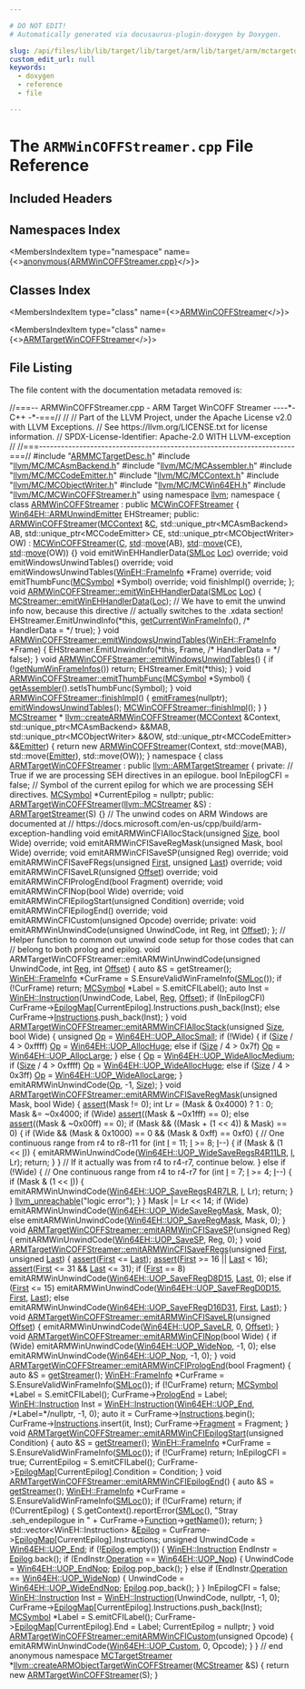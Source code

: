 ```yaml
---

# DO NOT EDIT!
# Automatically generated via docusaurus-plugin-doxygen by Doxygen.

slug: /api/files/lib/lib/target/lib/target/arm/lib/target/arm/mctargetdesc/armwincoffstreamer-cpp
custom_edit_url: null
keywords:
  - doxygen
  - reference
  - file

---
```





# The `ARMWinCOFFStreamer.cpp` File Reference

<DoxygenPage pluginConfig={pluginConfig}>



## Included Headers

<IncludesList>
<IncludesListItem
  filePath="ARMMCTargetDesc.h"
  permalink="/docs/api/files/lib/lib/target/lib/target/arm/lib/target/arm/mctargetdesc/armmctargetdesc-h"
  isLocal="true" />
<IncludesListItem
  filePath="llvm/MC/MCAsmBackend.h"
  permalink="/docs/api/files/include/include/llvm/include/llvm/mc/mcasmbackend-h"
  isLocal="true" />
<IncludesListItem
  filePath="llvm/MC/MCAssembler.h"
  permalink="/docs/api/files/include/include/llvm/include/llvm/mc/mcassembler-h"
  isLocal="true" />
<IncludesListItem
  filePath="llvm/MC/MCCodeEmitter.h"
  permalink="/docs/api/files/include/include/llvm/include/llvm/mc/mccodeemitter-h"
  isLocal="true" />
<IncludesListItem
  filePath="llvm/MC/MCContext.h"
  permalink="/docs/api/files/include/include/llvm/include/llvm/mc/mccontext-h"
  isLocal="true" />
<IncludesListItem
  filePath="llvm/MC/MCObjectWriter.h"
  permalink="/docs/api/files/include/include/llvm/include/llvm/mc/mcobjectwriter-h"
  isLocal="true" />
<IncludesListItem
  filePath="llvm/MC/MCWin64EH.h"
  permalink="/docs/api/files/include/include/llvm/include/llvm/mc/mcwin64eh-h"
  isLocal="true" />
<IncludesListItem
  filePath="llvm/MC/MCWinCOFFStreamer.h"
  permalink="/docs/api/files/include/include/llvm/include/llvm/mc/mcwincoffstreamer-h"
  isLocal="true" />
</IncludesList>

## Namespaces Index

<MembersIndex>

<MembersIndexItem
  type="namespace"
  name={<><a href="/docs/api/namespaces/anonymous-armwincoffstreamer-cpp-">anonymous&#123;ARMWinCOFFStreamer.cpp&#125;</a></>}>
</MembersIndexItem>

</MembersIndex>

## Classes Index

<MembersIndex>

<MembersIndexItem
  type="class"
  name={<><a href="/docs/api/classes/anonymous-namespace-armwincoffstreamer-cpp-/armwincoffstreamer">ARMWinCOFFStreamer</a></>}>
</MembersIndexItem>

<MembersIndexItem
  type="class"
  name={<><a href="/docs/api/classes/anonymous-namespace-armwincoffstreamer-cpp-/armtargetwincoffstreamer">ARMTargetWinCOFFStreamer</a></>}>
</MembersIndexItem>

</MembersIndex>


## File Listing

The file content with the documentation metadata removed is:

<ProgramListing>

<Link id="l00001" /><CodeLine lineNumber="1"><Highlight kind="comment">//===-- ARMWinCOFFStreamer.cpp - ARM Target WinCOFF Streamer ----&#42;- C++ -&#42;-===//</Highlight><Highlight kind="normal"></Highlight></CodeLine>
<Link id="l00002" /><CodeLine lineNumber="2"><Highlight kind="normal"></Highlight><Highlight kind="comment">//</Highlight><Highlight kind="normal"></Highlight></CodeLine>
<Link id="l00003" /><CodeLine lineNumber="3"><Highlight kind="normal"></Highlight><Highlight kind="comment">// Part of the LLVM Project, under the Apache License v2.0 with LLVM Exceptions.</Highlight><Highlight kind="normal"></Highlight></CodeLine>
<Link id="l00004" /><CodeLine lineNumber="4"><Highlight kind="normal"></Highlight><Highlight kind="comment">// See https://llvm.org/LICENSE.txt for license information.</Highlight><Highlight kind="normal"></Highlight></CodeLine>
<Link id="l00005" /><CodeLine lineNumber="5"><Highlight kind="normal"></Highlight><Highlight kind="comment">// SPDX-License-Identifier: Apache-2.0 WITH LLVM-exception</Highlight><Highlight kind="normal"></Highlight></CodeLine>
<Link id="l00006" /><CodeLine lineNumber="6"><Highlight kind="normal"></Highlight><Highlight kind="comment">//</Highlight><Highlight kind="normal"></Highlight></CodeLine>
<Link id="l00007" /><CodeLine lineNumber="7"><Highlight kind="normal"></Highlight><Highlight kind="comment">//===----------------------------------------------------------------------===//</Highlight><Highlight kind="normal"></Highlight></CodeLine>
<Link id="l00008" /><CodeLine lineNumber="8"><Highlight kind="normal"></Highlight></CodeLine>
<Link id="l00009" /><CodeLine lineNumber="9"><Highlight kind="normal"></Highlight><Highlight kind="preprocessor">#include &quot;<a href="/docs/api/files/lib/lib/target/lib/target/arm/lib/target/arm/mctargetdesc/armmctargetdesc-h">ARMMCTargetDesc.h</a>&quot;</Highlight><Highlight kind="normal"></Highlight></CodeLine>
<Link id="l00010" /><CodeLine lineNumber="10"><Highlight kind="normal"></Highlight><Highlight kind="preprocessor">#include &quot;<a href="/docs/api/files/include/include/llvm/include/llvm/mc/mcasmbackend-h">llvm/MC/MCAsmBackend.h</a>&quot;</Highlight><Highlight kind="normal"></Highlight></CodeLine>
<Link id="l00011" /><CodeLine lineNumber="11"><Highlight kind="normal"></Highlight><Highlight kind="preprocessor">#include &quot;<a href="/docs/api/files/include/include/llvm/include/llvm/mc/mcassembler-h">llvm/MC/MCAssembler.h</a>&quot;</Highlight><Highlight kind="normal"></Highlight></CodeLine>
<Link id="l00012" /><CodeLine lineNumber="12"><Highlight kind="normal"></Highlight><Highlight kind="preprocessor">#include &quot;<a href="/docs/api/files/include/include/llvm/include/llvm/mc/mccodeemitter-h">llvm/MC/MCCodeEmitter.h</a>&quot;</Highlight><Highlight kind="normal"></Highlight></CodeLine>
<Link id="l00013" /><CodeLine lineNumber="13"><Highlight kind="normal"></Highlight><Highlight kind="preprocessor">#include &quot;<a href="/docs/api/files/include/include/llvm/include/llvm/mc/mccontext-h">llvm/MC/MCContext.h</a>&quot;</Highlight><Highlight kind="normal"></Highlight></CodeLine>
<Link id="l00014" /><CodeLine lineNumber="14"><Highlight kind="normal"></Highlight><Highlight kind="preprocessor">#include &quot;<a href="/docs/api/files/include/include/llvm/include/llvm/mc/mcobjectwriter-h">llvm/MC/MCObjectWriter.h</a>&quot;</Highlight><Highlight kind="normal"></Highlight></CodeLine>
<Link id="l00015" /><CodeLine lineNumber="15"><Highlight kind="normal"></Highlight><Highlight kind="preprocessor">#include &quot;<a href="/docs/api/files/include/include/llvm/include/llvm/mc/mcwin64eh-h">llvm/MC/MCWin64EH.h</a>&quot;</Highlight><Highlight kind="normal"></Highlight></CodeLine>
<Link id="l00016" /><CodeLine lineNumber="16"><Highlight kind="normal"></Highlight><Highlight kind="preprocessor">#include &quot;<a href="/docs/api/files/include/include/llvm/include/llvm/mc/mcwincoffstreamer-h">llvm/MC/MCWinCOFFStreamer.h</a>&quot;</Highlight><Highlight kind="normal"></Highlight></CodeLine>
<Link id="l00017" /><CodeLine lineNumber="17"><Highlight kind="normal"></Highlight></CodeLine>
<Link id="l00018" /><CodeLine lineNumber="18"><Highlight kind="normal"></Highlight><Highlight kind="keyword">using namespace </Highlight><Highlight kind="normal"><a href="/docs/api/namespaces/llvm">llvm</a>;</Highlight></CodeLine>
<Link id="l00019" /><CodeLine lineNumber="19"><Highlight kind="normal"></Highlight></CodeLine>
<Link id="l00020" /><CodeLine lineNumber="20" lineLink="/docs/api/namespaces/anonymous-armwincoffstreamer-cpp-"><Highlight kind="normal"></Highlight><Highlight kind="keyword">namespace </Highlight><Highlight kind="normal">&#123;</Highlight></CodeLine>
<Link id="l00021" /><CodeLine lineNumber="21" lineLink="/docs/api/classes/anonymous-namespace-armwincoffstreamer-cpp-/armwincoffstreamer"><Highlight kind="normal"></Highlight><Highlight kind="keyword">class </Highlight><Highlight kind="normal"><a href="/docs/api/classes/anonymous-namespace-armwincoffstreamer-cpp-/armwincoffstreamer/#a352791d2776deae8e56068dfc2f1d6cc">ARMWinCOFFStreamer</a> : </Highlight><Highlight kind="keyword">public</Highlight><Highlight kind="normal"> <a href="/docs/api/classes/llvm/mcwincoffstreamer/#a5c671ab9beefef98e0f4702b91cd96b5">MCWinCOFFStreamer</a> &#123;</Highlight></CodeLine>
<Link id="l00022" /><CodeLine lineNumber="22"><Highlight kind="normal">  <a href="/docs/api/classes/llvm/win64eh/armunwindemitter">Win64EH::ARMUnwindEmitter</a> EHStreamer;</Highlight></CodeLine>
<Link id="l00023" /><CodeLine lineNumber="23"><Highlight kind="normal"></Highlight></CodeLine>
<Link id="l00024" /><CodeLine lineNumber="24"><Highlight kind="normal"></Highlight><Highlight kind="keyword">public</Highlight><Highlight kind="normal">:</Highlight></CodeLine>
<Link id="l00025" /><CodeLine lineNumber="25" lineLink="/docs/api/classes/anonymous-namespace-armwincoffstreamer-cpp-/armwincoffstreamer/#a352791d2776deae8e56068dfc2f1d6cc"><Highlight kind="normal">  <a href="/docs/api/classes/anonymous-namespace-armwincoffstreamer-cpp-/armwincoffstreamer/#a352791d2776deae8e56068dfc2f1d6cc">ARMWinCOFFStreamer</a>(<a href="/docs/api/classes/llvm/mccontext">MCContext</a> &amp;<a href="/docs/api/namespaces/llvm/callingconv/#ac6aa1387c4375260e2468eb5a77fdb4cafd841a49aec1539bc88abc8ff9e170fb">C</a>, std::unique&#95;ptr&lt;MCAsmBackend&gt; AB,</Highlight></CodeLine>
<Link id="l00026" /><CodeLine lineNumber="26"><Highlight kind="normal">                     std::unique&#95;ptr&lt;MCCodeEmitter&gt; CE,</Highlight></CodeLine>
<Link id="l00027" /><CodeLine lineNumber="27"><Highlight kind="normal">                     std::unique&#95;ptr&lt;MCObjectWriter&gt; OW)</Highlight></CodeLine>
<Link id="l00028" /><CodeLine lineNumber="28"><Highlight kind="normal">      : <a href="/docs/api/classes/llvm/mcwincoffstreamer/#a5c671ab9beefef98e0f4702b91cd96b5">MCWinCOFFStreamer</a>(<a href="/docs/api/namespaces/llvm/callingconv/#ac6aa1387c4375260e2468eb5a77fdb4cafd841a49aec1539bc88abc8ff9e170fb">C</a>, <a href="/docs/api/namespaces/std">std</a>::<a href="/docs/api/namespaces/llvm/#abfc9c7ecf70f66901e439f7c04ef3dbb">move</a>(AB), <a href="/docs/api/namespaces/std">std</a>::<a href="/docs/api/namespaces/llvm/#abfc9c7ecf70f66901e439f7c04ef3dbb">move</a>(CE), <a href="/docs/api/namespaces/std">std</a>::<a href="/docs/api/namespaces/llvm/#abfc9c7ecf70f66901e439f7c04ef3dbb">move</a>(OW)) &#123;&#125;</Highlight></CodeLine>
<Link id="l00029" /><CodeLine lineNumber="29"><Highlight kind="normal"></Highlight></CodeLine>
<Link id="l00030" /><CodeLine lineNumber="30"><Highlight kind="normal">  </Highlight><Highlight kind="keywordtype">void</Highlight><Highlight kind="normal"> emitWinEHHandlerData(<a href="/docs/api/classes/llvm/smloc">SMLoc</a> <a href="/docs/api/namespaces/llvm/loc">Loc</a>) </Highlight><Highlight kind="keyword">override</Highlight><Highlight kind="normal">;</Highlight></CodeLine>
<Link id="l00031" /><CodeLine lineNumber="31"><Highlight kind="normal">  </Highlight><Highlight kind="keywordtype">void</Highlight><Highlight kind="normal"> emitWindowsUnwindTables() </Highlight><Highlight kind="keyword">override</Highlight><Highlight kind="normal">;</Highlight></CodeLine>
<Link id="l00032" /><CodeLine lineNumber="32"><Highlight kind="normal">  </Highlight><Highlight kind="keywordtype">void</Highlight><Highlight kind="normal"> emitWindowsUnwindTables(<a href="/docs/api/structs/llvm/wineh/frameinfo">WinEH::FrameInfo</a> &#42;Frame) </Highlight><Highlight kind="keyword">override</Highlight><Highlight kind="normal">;</Highlight></CodeLine>
<Link id="l00033" /><CodeLine lineNumber="33"><Highlight kind="normal"></Highlight></CodeLine>
<Link id="l00034" /><CodeLine lineNumber="34"><Highlight kind="normal">  </Highlight><Highlight kind="keywordtype">void</Highlight><Highlight kind="normal"> emitThumbFunc(<a href="/docs/api/classes/llvm/mcsymbol">MCSymbol</a> &#42;Symbol) </Highlight><Highlight kind="keyword">override</Highlight><Highlight kind="normal">;</Highlight></CodeLine>
<Link id="l00035" /><CodeLine lineNumber="35"><Highlight kind="normal">  </Highlight><Highlight kind="keywordtype">void</Highlight><Highlight kind="normal"> finishImpl() </Highlight><Highlight kind="keyword">override</Highlight><Highlight kind="normal">;</Highlight></CodeLine>
<Link id="l00036" /><CodeLine lineNumber="36"><Highlight kind="normal">&#125;;</Highlight></CodeLine>
<Link id="l00037" /><CodeLine lineNumber="37"><Highlight kind="normal"></Highlight></CodeLine>
<Link id="l00038" /><CodeLine lineNumber="38" lineLink="/docs/api/classes/anonymous-namespace-armwincoffstreamer-cpp-/armwincoffstreamer/#a7b5e7e0450cf8617925650846ac8bcba"><Highlight kind="normal"></Highlight><Highlight kind="keywordtype">void</Highlight><Highlight kind="normal"> <a href="/docs/api/classes/anonymous-namespace-armwincoffstreamer-cpp-/armwincoffstreamer/#a7b5e7e0450cf8617925650846ac8bcba">ARMWinCOFFStreamer::emitWinEHHandlerData</a>(<a href="/docs/api/classes/llvm/smloc">SMLoc</a> <a href="/docs/api/namespaces/llvm/loc">Loc</a>) &#123;</Highlight></CodeLine>
<Link id="l00039" /><CodeLine lineNumber="39"><Highlight kind="normal">  <a href="/docs/api/classes/llvm/mcstreamer/#a4e42517f705e57c03ce078fcac4e8f19">MCStreamer::emitWinEHHandlerData</a>(<a href="/docs/api/namespaces/llvm/loc">Loc</a>);</Highlight></CodeLine>
<Link id="l00040" /><CodeLine lineNumber="40"><Highlight kind="normal"></Highlight></CodeLine>
<Link id="l00041" /><CodeLine lineNumber="41"><Highlight kind="normal">  </Highlight><Highlight kind="comment">// We have to emit the unwind info now, because this directive</Highlight><Highlight kind="normal"></Highlight></CodeLine>
<Link id="l00042" /><CodeLine lineNumber="42"><Highlight kind="normal">  </Highlight><Highlight kind="comment">// actually switches to the .xdata section!</Highlight><Highlight kind="normal"></Highlight></CodeLine>
<Link id="l00043" /><CodeLine lineNumber="43"><Highlight kind="normal">  EHStreamer.EmitUnwindInfo(&#42;</Highlight><Highlight kind="keyword">this</Highlight><Highlight kind="normal">, <a href="/docs/api/classes/llvm/mcstreamer/#af2c1682a7f094bf9534d3461286aa62f">getCurrentWinFrameInfo</a>(),</Highlight></CodeLine>
<Link id="l00044" /><CodeLine lineNumber="44"><Highlight kind="normal">                            </Highlight><Highlight kind="comment">/&#42; HandlerData = &#42;/</Highlight><Highlight kind="normal"> </Highlight><Highlight kind="keyword">true</Highlight><Highlight kind="normal">);</Highlight></CodeLine>
<Link id="l00045" /><CodeLine lineNumber="45"><Highlight kind="normal">&#125;</Highlight></CodeLine>
<Link id="l00046" /><CodeLine lineNumber="46"><Highlight kind="normal"></Highlight></CodeLine>
<Link id="l00047" /><CodeLine lineNumber="47" lineLink="/docs/api/classes/anonymous-namespace-armwincoffstreamer-cpp-/armwincoffstreamer/#a983c831c2ea4a955e0d2121a713263cb"><Highlight kind="normal"></Highlight><Highlight kind="keywordtype">void</Highlight><Highlight kind="normal"> <a href="/docs/api/classes/anonymous-namespace-armwincoffstreamer-cpp-/armwincoffstreamer/#af854cb2ae3c7a1e12a8c1dc30192b3a9">ARMWinCOFFStreamer::emitWindowsUnwindTables</a>(<a href="/docs/api/structs/llvm/wineh/frameinfo">WinEH::FrameInfo</a> &#42;Frame) &#123;</Highlight></CodeLine>
<Link id="l00048" /><CodeLine lineNumber="48"><Highlight kind="normal">  EHStreamer.EmitUnwindInfo(&#42;</Highlight><Highlight kind="keyword">this</Highlight><Highlight kind="normal">, Frame, </Highlight><Highlight kind="comment">/&#42; HandlerData = &#42;/</Highlight><Highlight kind="normal"> </Highlight><Highlight kind="keyword">false</Highlight><Highlight kind="normal">);</Highlight></CodeLine>
<Link id="l00049" /><CodeLine lineNumber="49"><Highlight kind="normal">&#125;</Highlight></CodeLine>
<Link id="l00050" /><CodeLine lineNumber="50"><Highlight kind="normal"></Highlight></CodeLine>
<Link id="l00051" /><CodeLine lineNumber="51" lineLink="/docs/api/classes/anonymous-namespace-armwincoffstreamer-cpp-/armwincoffstreamer/#af854cb2ae3c7a1e12a8c1dc30192b3a9"><Highlight kind="normal"></Highlight><Highlight kind="keywordtype">void</Highlight><Highlight kind="normal"> <a href="/docs/api/classes/anonymous-namespace-armwincoffstreamer-cpp-/armwincoffstreamer/#af854cb2ae3c7a1e12a8c1dc30192b3a9">ARMWinCOFFStreamer::emitWindowsUnwindTables</a>() &#123;</Highlight></CodeLine>
<Link id="l00052" /><CodeLine lineNumber="52"><Highlight kind="normal">  </Highlight><Highlight kind="keywordflow">if</Highlight><Highlight kind="normal"> (!<a href="/docs/api/classes/llvm/mcstreamer/#a29cea003318c9d843e3dd2072ad87e80">getNumWinFrameInfos</a>())</Highlight></CodeLine>
<Link id="l00053" /><CodeLine lineNumber="53"><Highlight kind="normal">    </Highlight><Highlight kind="keywordflow">return</Highlight><Highlight kind="normal">;</Highlight></CodeLine>
<Link id="l00054" /><CodeLine lineNumber="54"><Highlight kind="normal">  EHStreamer.Emit(&#42;</Highlight><Highlight kind="keyword">this</Highlight><Highlight kind="normal">);</Highlight></CodeLine>
<Link id="l00055" /><CodeLine lineNumber="55"><Highlight kind="normal">&#125;</Highlight></CodeLine>
<Link id="l00056" /><CodeLine lineNumber="56"><Highlight kind="normal"></Highlight></CodeLine>
<Link id="l00057" /><CodeLine lineNumber="57" lineLink="/docs/api/classes/anonymous-namespace-armwincoffstreamer-cpp-/armwincoffstreamer/#a73a4c0ef7efb2c3068a768a57f5ed38e"><Highlight kind="normal"></Highlight><Highlight kind="keywordtype">void</Highlight><Highlight kind="normal"> <a href="/docs/api/classes/anonymous-namespace-armwincoffstreamer-cpp-/armwincoffstreamer/#a73a4c0ef7efb2c3068a768a57f5ed38e">ARMWinCOFFStreamer::emitThumbFunc</a>(<a href="/docs/api/classes/llvm/mcsymbol">MCSymbol</a> &#42;Symbol) &#123;</Highlight></CodeLine>
<Link id="l00058" /><CodeLine lineNumber="58"><Highlight kind="normal">  <a href="/docs/api/classes/llvm/mcobjectstreamer/#a3e9a3c0090b1184f7371fa5ad4ce57c9">getAssembler</a>().setIsThumbFunc(Symbol);</Highlight></CodeLine>
<Link id="l00059" /><CodeLine lineNumber="59"><Highlight kind="normal">&#125;</Highlight></CodeLine>
<Link id="l00060" /><CodeLine lineNumber="60"><Highlight kind="normal"></Highlight></CodeLine>
<Link id="l00061" /><CodeLine lineNumber="61" lineLink="/docs/api/classes/anonymous-namespace-armwincoffstreamer-cpp-/armwincoffstreamer/#af48e15e5d520ff47c8045588f5911e72"><Highlight kind="normal"></Highlight><Highlight kind="keywordtype">void</Highlight><Highlight kind="normal"> <a href="/docs/api/classes/anonymous-namespace-armwincoffstreamer-cpp-/armwincoffstreamer/#af48e15e5d520ff47c8045588f5911e72">ARMWinCOFFStreamer::finishImpl</a>() &#123;</Highlight></CodeLine>
<Link id="l00062" /><CodeLine lineNumber="62"><Highlight kind="normal">  <a href="/docs/api/classes/llvm/mcobjectstreamer/#ad65b998727eb009e1a448a4aa3f2e1b3">emitFrames</a>(</Highlight><Highlight kind="keyword">nullptr</Highlight><Highlight kind="normal">);</Highlight></CodeLine>
<Link id="l00063" /><CodeLine lineNumber="63"><Highlight kind="normal">  <a href="/docs/api/classes/anonymous-namespace-armwincoffstreamer-cpp-/armwincoffstreamer/#af854cb2ae3c7a1e12a8c1dc30192b3a9">emitWindowsUnwindTables</a>();</Highlight></CodeLine>
<Link id="l00064" /><CodeLine lineNumber="64"><Highlight kind="normal"></Highlight></CodeLine>
<Link id="l00065" /><CodeLine lineNumber="65"><Highlight kind="normal">  <a href="/docs/api/classes/llvm/mcwincoffstreamer/#a7f964c60245b61612ddd6509cba7eb74">MCWinCOFFStreamer::finishImpl</a>();</Highlight></CodeLine>
<Link id="l00066" /><CodeLine lineNumber="66"><Highlight kind="normal">&#125;</Highlight></CodeLine>
<Link id="l00067" /><CodeLine lineNumber="67"><Highlight kind="normal">&#125;</Highlight></CodeLine>
<Link id="l00068" /><CodeLine lineNumber="68"><Highlight kind="normal"></Highlight></CodeLine>
<Link id="l00069" /><CodeLine lineNumber="69"><Highlight kind="normal"><a href="/docs/api/classes/llvm/mcstreamer">MCStreamer</a> &#42;</Highlight></CodeLine>
<Link id="l00070" /><CodeLine lineNumber="70" lineLink="/docs/api/namespaces/llvm/#aeec163f86d0b3e3b850e1841e886a92e"><Highlight kind="normal"><a href="/docs/api/namespaces/llvm/#aeec163f86d0b3e3b850e1841e886a92e">llvm::createARMWinCOFFStreamer</a>(<a href="/docs/api/classes/llvm/mccontext">MCContext</a> &amp;Context,</Highlight></CodeLine>
<Link id="l00071" /><CodeLine lineNumber="71"><Highlight kind="normal">                               std::unique&#95;ptr&lt;MCAsmBackend&gt; &amp;&amp;MAB,</Highlight></CodeLine>
<Link id="l00072" /><CodeLine lineNumber="72"><Highlight kind="normal">                               std::unique&#95;ptr&lt;MCObjectWriter&gt; &amp;&amp;OW,</Highlight></CodeLine>
<Link id="l00073" /><CodeLine lineNumber="73"><Highlight kind="normal">                               std::unique&#95;ptr&lt;MCCodeEmitter&gt; &amp;&amp;<a href="/docs/api/files/lib/lib/target/lib/target/directx/dxcontainerglobals-cpp/#a4e37c99d7f846fd82966c68def83c4fc">Emitter</a>) &#123;</Highlight></CodeLine>
<Link id="l00074" /><CodeLine lineNumber="74"><Highlight kind="normal">  </Highlight><Highlight kind="keywordflow">return</Highlight><Highlight kind="normal"> </Highlight><Highlight kind="keyword">new</Highlight><Highlight kind="normal"> <a href="/docs/api/classes/anonymous-namespace-armwincoffstreamer-cpp-/armwincoffstreamer/#a352791d2776deae8e56068dfc2f1d6cc">ARMWinCOFFStreamer</a>(Context, std::move(MAB), std::move(<a href="/docs/api/files/lib/lib/target/lib/target/directx/dxcontainerglobals-cpp/#a4e37c99d7f846fd82966c68def83c4fc">Emitter</a>),</Highlight></CodeLine>
<Link id="l00075" /><CodeLine lineNumber="75"><Highlight kind="normal">                                std::move(OW));</Highlight></CodeLine>
<Link id="l00076" /><CodeLine lineNumber="76"><Highlight kind="normal">&#125;</Highlight></CodeLine>
<Link id="l00077" /><CodeLine lineNumber="77"><Highlight kind="normal"></Highlight></CodeLine>
<Link id="l00078" /><CodeLine lineNumber="78"><Highlight kind="normal"></Highlight><Highlight kind="keyword">namespace </Highlight><Highlight kind="normal">&#123;</Highlight></CodeLine>
<Link id="l00079" /><CodeLine lineNumber="79" lineLink="/docs/api/classes/anonymous-namespace-armwincoffstreamer-cpp-/armtargetwincoffstreamer"><Highlight kind="normal"></Highlight><Highlight kind="keyword">class </Highlight><Highlight kind="normal"><a href="/docs/api/classes/anonymous-namespace-armwincoffstreamer-cpp-/armtargetwincoffstreamer/#a5f5e47cdb6b79545371ed6176cd82911">ARMTargetWinCOFFStreamer</a> : </Highlight><Highlight kind="keyword">public</Highlight><Highlight kind="normal"> <a href="/docs/api/classes/llvm/armtargetstreamer">llvm::ARMTargetStreamer</a> &#123;</Highlight></CodeLine>
<Link id="l00080" /><CodeLine lineNumber="80"><Highlight kind="normal"></Highlight><Highlight kind="keyword">private</Highlight><Highlight kind="normal">:</Highlight></CodeLine>
<Link id="l00081" /><CodeLine lineNumber="81"><Highlight kind="normal">  </Highlight><Highlight kind="comment">// True if we are processing SEH directives in an epilogue.</Highlight><Highlight kind="normal"></Highlight></CodeLine>
<Link id="l00082" /><CodeLine lineNumber="82"><Highlight kind="normal">  </Highlight><Highlight kind="keywordtype">bool</Highlight><Highlight kind="normal"> InEpilogCFI = </Highlight><Highlight kind="keyword">false</Highlight><Highlight kind="normal">;</Highlight></CodeLine>
<Link id="l00083" /><CodeLine lineNumber="83"><Highlight kind="normal"></Highlight></CodeLine>
<Link id="l00084" /><CodeLine lineNumber="84"><Highlight kind="normal">  </Highlight><Highlight kind="comment">// Symbol of the current epilog for which we are processing SEH directives.</Highlight><Highlight kind="normal"></Highlight></CodeLine>
<Link id="l00085" /><CodeLine lineNumber="85"><Highlight kind="normal">  <a href="/docs/api/classes/llvm/mcsymbol">MCSymbol</a> &#42;CurrentEpilog = </Highlight><Highlight kind="keyword">nullptr</Highlight><Highlight kind="normal">;</Highlight></CodeLine>
<Link id="l00086" /><CodeLine lineNumber="86"><Highlight kind="normal"></Highlight></CodeLine>
<Link id="l00087" /><CodeLine lineNumber="87"><Highlight kind="normal"></Highlight><Highlight kind="keyword">public</Highlight><Highlight kind="normal">:</Highlight></CodeLine>
<Link id="l00088" /><CodeLine lineNumber="88" lineLink="/docs/api/classes/anonymous-namespace-armwincoffstreamer-cpp-/armtargetwincoffstreamer/#a5f5e47cdb6b79545371ed6176cd82911"><Highlight kind="normal">  <a href="/docs/api/classes/anonymous-namespace-armwincoffstreamer-cpp-/armtargetwincoffstreamer/#a5f5e47cdb6b79545371ed6176cd82911">ARMTargetWinCOFFStreamer</a>(<a href="/docs/api/classes/llvm/mcstreamer">llvm::MCStreamer</a> &amp;S) : <a href="/docs/api/classes/llvm/armtargetstreamer/#a25f600d55ab2c40ef824e52fc51c7940">ARMTargetStreamer</a>(S) &#123;&#125;</Highlight></CodeLine>
<Link id="l00089" /><CodeLine lineNumber="89"><Highlight kind="normal"></Highlight></CodeLine>
<Link id="l00090" /><CodeLine lineNumber="90"><Highlight kind="normal">  </Highlight><Highlight kind="comment">// The unwind codes on ARM Windows are documented at</Highlight><Highlight kind="normal"></Highlight></CodeLine>
<Link id="l00091" /><CodeLine lineNumber="91"><Highlight kind="normal">  </Highlight><Highlight kind="comment">// https://docs.microsoft.com/en-us/cpp/build/arm-exception-handling</Highlight><Highlight kind="normal"></Highlight></CodeLine>
<Link id="l00092" /><CodeLine lineNumber="92"><Highlight kind="normal">  </Highlight><Highlight kind="keywordtype">void</Highlight><Highlight kind="normal"> emitARMWinCFIAllocStack(</Highlight><Highlight kind="keywordtype">unsigned</Highlight><Highlight kind="normal"> <a href="/docs/api/files/lib/lib/analysis/inlineorder-cpp/#a7ee6f0cb51c3b9056199e9a0001fe8c3a6f6cb72d544962fa333e2e34ce64f719">Size</a>, </Highlight><Highlight kind="keywordtype">bool</Highlight><Highlight kind="normal"> Wide) </Highlight><Highlight kind="keyword">override</Highlight><Highlight kind="normal">;</Highlight></CodeLine>
<Link id="l00093" /><CodeLine lineNumber="93"><Highlight kind="normal">  </Highlight><Highlight kind="keywordtype">void</Highlight><Highlight kind="normal"> emitARMWinCFISaveRegMask(</Highlight><Highlight kind="keywordtype">unsigned</Highlight><Highlight kind="normal"> Mask, </Highlight><Highlight kind="keywordtype">bool</Highlight><Highlight kind="normal"> Wide) </Highlight><Highlight kind="keyword">override</Highlight><Highlight kind="normal">;</Highlight></CodeLine>
<Link id="l00094" /><CodeLine lineNumber="94"><Highlight kind="normal">  </Highlight><Highlight kind="keywordtype">void</Highlight><Highlight kind="normal"> emitARMWinCFISaveSP(</Highlight><Highlight kind="keywordtype">unsigned</Highlight><Highlight kind="normal"> Reg) </Highlight><Highlight kind="keyword">override</Highlight><Highlight kind="normal">;</Highlight></CodeLine>
<Link id="l00095" /><CodeLine lineNumber="95"><Highlight kind="normal">  </Highlight><Highlight kind="keywordtype">void</Highlight><Highlight kind="normal"> emitARMWinCFISaveFRegs(</Highlight><Highlight kind="keywordtype">unsigned</Highlight><Highlight kind="normal"> <a href="/docs/api/namespaces/llvm/#a9eb4f5b98b70ee4fab9614ed58282c1fa7fb55ed0b7a30342ba6da306428cae04">First</a>, </Highlight><Highlight kind="keywordtype">unsigned</Highlight><Highlight kind="normal"> <a href="/docs/api/namespaces/llvm/#ac10d13c57a7adf4a1f140afd5321309bad55b30607c2a9a2616347d6edb789f6b">Last</a>) </Highlight><Highlight kind="keyword">override</Highlight><Highlight kind="normal">;</Highlight></CodeLine>
<Link id="l00096" /><CodeLine lineNumber="96"><Highlight kind="normal">  </Highlight><Highlight kind="keywordtype">void</Highlight><Highlight kind="normal"> emitARMWinCFISaveLR(</Highlight><Highlight kind="keywordtype">unsigned</Highlight><Highlight kind="normal"> <a href="/docs/api/namespaces/llvm/#a05f5b9a11bdcc5feba62899f95dcf878a3134224cba2545bc57954d3b072aebb4">Offset</a>) </Highlight><Highlight kind="keyword">override</Highlight><Highlight kind="normal">;</Highlight></CodeLine>
<Link id="l00097" /><CodeLine lineNumber="97"><Highlight kind="normal">  </Highlight><Highlight kind="keywordtype">void</Highlight><Highlight kind="normal"> emitARMWinCFIPrologEnd(</Highlight><Highlight kind="keywordtype">bool</Highlight><Highlight kind="normal"> Fragment) </Highlight><Highlight kind="keyword">override</Highlight><Highlight kind="normal">;</Highlight></CodeLine>
<Link id="l00098" /><CodeLine lineNumber="98"><Highlight kind="normal">  </Highlight><Highlight kind="keywordtype">void</Highlight><Highlight kind="normal"> emitARMWinCFINop(</Highlight><Highlight kind="keywordtype">bool</Highlight><Highlight kind="normal"> Wide) </Highlight><Highlight kind="keyword">override</Highlight><Highlight kind="normal">;</Highlight></CodeLine>
<Link id="l00099" /><CodeLine lineNumber="99"><Highlight kind="normal">  </Highlight><Highlight kind="keywordtype">void</Highlight><Highlight kind="normal"> emitARMWinCFIEpilogStart(</Highlight><Highlight kind="keywordtype">unsigned</Highlight><Highlight kind="normal"> Condition) </Highlight><Highlight kind="keyword">override</Highlight><Highlight kind="normal">;</Highlight></CodeLine>
<Link id="l00100" /><CodeLine lineNumber="100"><Highlight kind="normal">  </Highlight><Highlight kind="keywordtype">void</Highlight><Highlight kind="normal"> emitARMWinCFIEpilogEnd() </Highlight><Highlight kind="keyword">override</Highlight><Highlight kind="normal">;</Highlight></CodeLine>
<Link id="l00101" /><CodeLine lineNumber="101"><Highlight kind="normal">  </Highlight><Highlight kind="keywordtype">void</Highlight><Highlight kind="normal"> emitARMWinCFICustom(</Highlight><Highlight kind="keywordtype">unsigned</Highlight><Highlight kind="normal"> Opcode) </Highlight><Highlight kind="keyword">override</Highlight><Highlight kind="normal">;</Highlight></CodeLine>
<Link id="l00102" /><CodeLine lineNumber="102"><Highlight kind="normal"></Highlight></CodeLine>
<Link id="l00103" /><CodeLine lineNumber="103"><Highlight kind="normal"></Highlight><Highlight kind="keyword">private</Highlight><Highlight kind="normal">:</Highlight></CodeLine>
<Link id="l00104" /><CodeLine lineNumber="104"><Highlight kind="normal">  </Highlight><Highlight kind="keywordtype">void</Highlight><Highlight kind="normal"> emitARMWinUnwindCode(</Highlight><Highlight kind="keywordtype">unsigned</Highlight><Highlight kind="normal"> UnwindCode, </Highlight><Highlight kind="keywordtype">int</Highlight><Highlight kind="normal"> Reg, </Highlight><Highlight kind="keywordtype">int</Highlight><Highlight kind="normal"> <a href="/docs/api/namespaces/llvm/#a05f5b9a11bdcc5feba62899f95dcf878a3134224cba2545bc57954d3b072aebb4">Offset</a>);</Highlight></CodeLine>
<Link id="l00105" /><CodeLine lineNumber="105"><Highlight kind="normal">&#125;;</Highlight></CodeLine>
<Link id="l00106" /><CodeLine lineNumber="106"><Highlight kind="normal"></Highlight></CodeLine>
<Link id="l00107" /><CodeLine lineNumber="107"><Highlight kind="normal"></Highlight><Highlight kind="comment">// Helper function to common out unwind code setup for those codes that can</Highlight><Highlight kind="normal"></Highlight></CodeLine>
<Link id="l00108" /><CodeLine lineNumber="108"><Highlight kind="normal"></Highlight><Highlight kind="comment">// belong to both prolog and epilog.</Highlight><Highlight kind="normal"></Highlight></CodeLine>
<Link id="l00109" /><CodeLine lineNumber="109"><Highlight kind="normal"></Highlight><Highlight kind="keywordtype">void</Highlight><Highlight kind="normal"> ARMTargetWinCOFFStreamer::emitARMWinUnwindCode(</Highlight><Highlight kind="keywordtype">unsigned</Highlight><Highlight kind="normal"> UnwindCode,</Highlight></CodeLine>
<Link id="l00110" /><CodeLine lineNumber="110"><Highlight kind="normal">                                                    </Highlight><Highlight kind="keywordtype">int</Highlight><Highlight kind="normal"> <a href="/docs/api/files/lib/lib/codegen/machinesink-cpp/#a359e1ff26f6d466d927a61aae45b05c3">Reg</a>, </Highlight><Highlight kind="keywordtype">int</Highlight><Highlight kind="normal"> <a href="/docs/api/namespaces/llvm/#a05f5b9a11bdcc5feba62899f95dcf878a3134224cba2545bc57954d3b072aebb4">Offset</a>) &#123;</Highlight></CodeLine>
<Link id="l00111" /><CodeLine lineNumber="111"><Highlight kind="normal">  </Highlight><Highlight kind="keyword">auto</Highlight><Highlight kind="normal"> &amp;S = getStreamer();</Highlight></CodeLine>
<Link id="l00112" /><CodeLine lineNumber="112"><Highlight kind="normal">  <a href="/docs/api/structs/llvm/wineh/frameinfo">WinEH::FrameInfo</a> &#42;CurFrame = S.EnsureValidWinFrameInfo(<a href="/docs/api/classes/llvm/smloc">SMLoc</a>());</Highlight></CodeLine>
<Link id="l00113" /><CodeLine lineNumber="113"><Highlight kind="normal">  </Highlight><Highlight kind="keywordflow">if</Highlight><Highlight kind="normal"> (!CurFrame)</Highlight></CodeLine>
<Link id="l00114" /><CodeLine lineNumber="114"><Highlight kind="normal">    </Highlight><Highlight kind="keywordflow">return</Highlight><Highlight kind="normal">;</Highlight></CodeLine>
<Link id="l00115" /><CodeLine lineNumber="115"><Highlight kind="normal">  <a href="/docs/api/classes/llvm/mcsymbol">MCSymbol</a> &#42;Label = S.emitCFILabel();</Highlight></CodeLine>
<Link id="l00116" /><CodeLine lineNumber="116"><Highlight kind="normal">  </Highlight><Highlight kind="keyword">auto</Highlight><Highlight kind="normal"> Inst = <a href="/docs/api/structs/llvm/wineh/instruction">WinEH::Instruction</a>(UnwindCode, Label, <a href="/docs/api/files/lib/lib/codegen/machinesink-cpp/#a359e1ff26f6d466d927a61aae45b05c3">Reg</a>, <a href="/docs/api/namespaces/llvm/#a05f5b9a11bdcc5feba62899f95dcf878a3134224cba2545bc57954d3b072aebb4">Offset</a>);</Highlight></CodeLine>
<Link id="l00117" /><CodeLine lineNumber="117"><Highlight kind="normal">  </Highlight><Highlight kind="keywordflow">if</Highlight><Highlight kind="normal"> (InEpilogCFI)</Highlight></CodeLine>
<Link id="l00118" /><CodeLine lineNumber="118"><Highlight kind="normal">    CurFrame-&gt;<a href="/docs/api/structs/llvm/wineh/frameinfo/#a7364f28eaaef25fb43890373f3792a01">EpilogMap</a>&#91;CurrentEpilog&#93;.Instructions.push&#95;back(Inst);</Highlight></CodeLine>
<Link id="l00119" /><CodeLine lineNumber="119"><Highlight kind="normal">  </Highlight><Highlight kind="keywordflow">else</Highlight><Highlight kind="normal"></Highlight></CodeLine>
<Link id="l00120" /><CodeLine lineNumber="120"><Highlight kind="normal">    CurFrame-&gt;<a href="/docs/api/structs/llvm/wineh/frameinfo/#a10bcb4d81ba20e479977a46859383c93">Instructions</a>.push&#95;back(Inst);</Highlight></CodeLine>
<Link id="l00121" /><CodeLine lineNumber="121"><Highlight kind="normal">&#125;</Highlight></CodeLine>
<Link id="l00122" /><CodeLine lineNumber="122"><Highlight kind="normal"></Highlight></CodeLine>
<Link id="l00123" /><CodeLine lineNumber="123" lineLink="/docs/api/classes/anonymous-namespace-armwincoffstreamer-cpp-/armtargetwincoffstreamer/#a594c8ef9e4cb028240dd4f66909aaeed"><Highlight kind="normal"></Highlight><Highlight kind="keywordtype">void</Highlight><Highlight kind="normal"> <a href="/docs/api/classes/anonymous-namespace-armwincoffstreamer-cpp-/armtargetwincoffstreamer/#a594c8ef9e4cb028240dd4f66909aaeed">ARMTargetWinCOFFStreamer::emitARMWinCFIAllocStack</a>(</Highlight><Highlight kind="keywordtype">unsigned</Highlight><Highlight kind="normal"> <a href="/docs/api/files/lib/lib/analysis/inlineorder-cpp/#a7ee6f0cb51c3b9056199e9a0001fe8c3a6f6cb72d544962fa333e2e34ce64f719">Size</a>,</Highlight></CodeLine>
<Link id="l00124" /><CodeLine lineNumber="124"><Highlight kind="normal">                                                       </Highlight><Highlight kind="keywordtype">bool</Highlight><Highlight kind="normal"> Wide) &#123;</Highlight></CodeLine>
<Link id="l00125" /><CodeLine lineNumber="125"><Highlight kind="normal">  </Highlight><Highlight kind="keywordtype">unsigned</Highlight><Highlight kind="normal"> <a href="/docs/api/namespaces/llvm/#ab471937b9a227e70c7fe8bd9604014d6">Op</a> = <a href="/docs/api/namespaces/llvm/win64eh/#a6147069c8d9fb51bcbc2ec9ff447a21ea852e7cdf29ed57cc4c6fe34fbe236166">Win64EH::UOP&#95;AllocSmall</a>;</Highlight></CodeLine>
<Link id="l00126" /><CodeLine lineNumber="126"><Highlight kind="normal">  </Highlight><Highlight kind="keywordflow">if</Highlight><Highlight kind="normal"> (!Wide) &#123;</Highlight></CodeLine>
<Link id="l00127" /><CodeLine lineNumber="127"><Highlight kind="normal">    </Highlight><Highlight kind="keywordflow">if</Highlight><Highlight kind="normal"> (<a href="/docs/api/files/lib/lib/analysis/inlineorder-cpp/#a7ee6f0cb51c3b9056199e9a0001fe8c3a6f6cb72d544962fa333e2e34ce64f719">Size</a> / 4 &gt; 0xffff)</Highlight></CodeLine>
<Link id="l00128" /><CodeLine lineNumber="128"><Highlight kind="normal">      <a href="/docs/api/namespaces/llvm/#ab471937b9a227e70c7fe8bd9604014d6">Op</a> = <a href="/docs/api/namespaces/llvm/win64eh/#a6147069c8d9fb51bcbc2ec9ff447a21ea3380a84eb648ca0ee05c138bb4e59c48">Win64EH::UOP&#95;AllocHuge</a>;</Highlight></CodeLine>
<Link id="l00129" /><CodeLine lineNumber="129"><Highlight kind="normal">    </Highlight><Highlight kind="keywordflow">else</Highlight><Highlight kind="normal"> </Highlight><Highlight kind="keywordflow">if</Highlight><Highlight kind="normal"> (<a href="/docs/api/files/lib/lib/analysis/inlineorder-cpp/#a7ee6f0cb51c3b9056199e9a0001fe8c3a6f6cb72d544962fa333e2e34ce64f719">Size</a> / 4 &gt; 0x7f)</Highlight></CodeLine>
<Link id="l00130" /><CodeLine lineNumber="130"><Highlight kind="normal">      <a href="/docs/api/namespaces/llvm/#ab471937b9a227e70c7fe8bd9604014d6">Op</a> = <a href="/docs/api/namespaces/llvm/win64eh/#a6147069c8d9fb51bcbc2ec9ff447a21ea696f26056e05c65dd7c1bb6da6bb6c94">Win64EH::UOP&#95;AllocLarge</a>;</Highlight></CodeLine>
<Link id="l00131" /><CodeLine lineNumber="131"><Highlight kind="normal">  &#125; </Highlight><Highlight kind="keywordflow">else</Highlight><Highlight kind="normal"> &#123;</Highlight></CodeLine>
<Link id="l00132" /><CodeLine lineNumber="132"><Highlight kind="normal">    <a href="/docs/api/namespaces/llvm/#ab471937b9a227e70c7fe8bd9604014d6">Op</a> = <a href="/docs/api/namespaces/llvm/win64eh/#a6147069c8d9fb51bcbc2ec9ff447a21ea2b7d6e82d9ab706a4ed67f4214efefe5">Win64EH::UOP&#95;WideAllocMedium</a>;</Highlight></CodeLine>
<Link id="l00133" /><CodeLine lineNumber="133"><Highlight kind="normal">    </Highlight><Highlight kind="keywordflow">if</Highlight><Highlight kind="normal"> (<a href="/docs/api/files/lib/lib/analysis/inlineorder-cpp/#a7ee6f0cb51c3b9056199e9a0001fe8c3a6f6cb72d544962fa333e2e34ce64f719">Size</a> / 4 &gt; 0xffff)</Highlight></CodeLine>
<Link id="l00134" /><CodeLine lineNumber="134"><Highlight kind="normal">      <a href="/docs/api/namespaces/llvm/#ab471937b9a227e70c7fe8bd9604014d6">Op</a> = <a href="/docs/api/namespaces/llvm/win64eh/#a6147069c8d9fb51bcbc2ec9ff447a21ea60b7e4a0be5c03d2ec6fadf011036552">Win64EH::UOP&#95;WideAllocHuge</a>;</Highlight></CodeLine>
<Link id="l00135" /><CodeLine lineNumber="135"><Highlight kind="normal">    </Highlight><Highlight kind="keywordflow">else</Highlight><Highlight kind="normal"> </Highlight><Highlight kind="keywordflow">if</Highlight><Highlight kind="normal"> (<a href="/docs/api/files/lib/lib/analysis/inlineorder-cpp/#a7ee6f0cb51c3b9056199e9a0001fe8c3a6f6cb72d544962fa333e2e34ce64f719">Size</a> / 4 &gt; 0x3ff)</Highlight></CodeLine>
<Link id="l00136" /><CodeLine lineNumber="136"><Highlight kind="normal">      <a href="/docs/api/namespaces/llvm/#ab471937b9a227e70c7fe8bd9604014d6">Op</a> = <a href="/docs/api/namespaces/llvm/win64eh/#a6147069c8d9fb51bcbc2ec9ff447a21eac65a3d732455e48352266b753b1a90e6">Win64EH::UOP&#95;WideAllocLarge</a>;</Highlight></CodeLine>
<Link id="l00137" /><CodeLine lineNumber="137"><Highlight kind="normal">  &#125;</Highlight></CodeLine>
<Link id="l00138" /><CodeLine lineNumber="138"><Highlight kind="normal">  emitARMWinUnwindCode(<a href="/docs/api/namespaces/llvm/#ab471937b9a227e70c7fe8bd9604014d6">Op</a>, -1, <a href="/docs/api/files/lib/lib/analysis/inlineorder-cpp/#a7ee6f0cb51c3b9056199e9a0001fe8c3a6f6cb72d544962fa333e2e34ce64f719">Size</a>);</Highlight></CodeLine>
<Link id="l00139" /><CodeLine lineNumber="139"><Highlight kind="normal">&#125;</Highlight></CodeLine>
<Link id="l00140" /><CodeLine lineNumber="140"><Highlight kind="normal"></Highlight></CodeLine>
<Link id="l00141" /><CodeLine lineNumber="141" lineLink="/docs/api/classes/anonymous-namespace-armwincoffstreamer-cpp-/armtargetwincoffstreamer/#ac7ea9e0acb4e8fab83e69caaa8f7b463"><Highlight kind="normal"></Highlight><Highlight kind="keywordtype">void</Highlight><Highlight kind="normal"> <a href="/docs/api/classes/anonymous-namespace-armwincoffstreamer-cpp-/armtargetwincoffstreamer/#ac7ea9e0acb4e8fab83e69caaa8f7b463">ARMTargetWinCOFFStreamer::emitARMWinCFISaveRegMask</a>(</Highlight><Highlight kind="keywordtype">unsigned</Highlight><Highlight kind="normal"> Mask,</Highlight></CodeLine>
<Link id="l00142" /><CodeLine lineNumber="142"><Highlight kind="normal">                                                        </Highlight><Highlight kind="keywordtype">bool</Highlight><Highlight kind="normal"> Wide) &#123;</Highlight></CodeLine>
<Link id="l00143" /><CodeLine lineNumber="143"><Highlight kind="normal">  <a href="/docs/api/files/lib/lib/target/lib/target/amdgpu/silowercontrolflow-cpp/#a4868c5d81c5ccc98c47aeab6244346a0">assert</a>(Mask != 0);</Highlight></CodeLine>
<Link id="l00144" /><CodeLine lineNumber="144"><Highlight kind="normal">  </Highlight><Highlight kind="keywordtype">int</Highlight><Highlight kind="normal"> Lr = (Mask &amp; 0x4000) ? 1 : 0;</Highlight></CodeLine>
<Link id="l00145" /><CodeLine lineNumber="145"><Highlight kind="normal">  Mask &amp;= ~0x4000;</Highlight></CodeLine>
<Link id="l00146" /><CodeLine lineNumber="146"><Highlight kind="normal">  </Highlight><Highlight kind="keywordflow">if</Highlight><Highlight kind="normal"> (Wide)</Highlight></CodeLine>
<Link id="l00147" /><CodeLine lineNumber="147"><Highlight kind="normal">    <a href="/docs/api/files/lib/lib/target/lib/target/amdgpu/silowercontrolflow-cpp/#a4868c5d81c5ccc98c47aeab6244346a0">assert</a>((Mask &amp; ~0x1fff) == 0);</Highlight></CodeLine>
<Link id="l00148" /><CodeLine lineNumber="148"><Highlight kind="normal">  </Highlight><Highlight kind="keywordflow">else</Highlight><Highlight kind="normal"></Highlight></CodeLine>
<Link id="l00149" /><CodeLine lineNumber="149"><Highlight kind="normal">    <a href="/docs/api/files/lib/lib/target/lib/target/amdgpu/silowercontrolflow-cpp/#a4868c5d81c5ccc98c47aeab6244346a0">assert</a>((Mask &amp; ~0x00ff) == 0);</Highlight></CodeLine>
<Link id="l00150" /><CodeLine lineNumber="150"><Highlight kind="normal">  </Highlight><Highlight kind="keywordflow">if</Highlight><Highlight kind="normal"> (Mask &amp;&amp; ((Mask + (1 &lt;&lt; 4)) &amp; Mask) == 0) &#123;</Highlight></CodeLine>
<Link id="l00151" /><CodeLine lineNumber="151"><Highlight kind="normal">    </Highlight><Highlight kind="keywordflow">if</Highlight><Highlight kind="normal"> (Wide &amp;&amp; (Mask &amp; 0x1000) == 0 &amp;&amp; (Mask &amp; 0xff) == 0xf0) &#123;</Highlight></CodeLine>
<Link id="l00152" /><CodeLine lineNumber="152"><Highlight kind="normal">      </Highlight><Highlight kind="comment">// One continuous range from r4 to r8-r11</Highlight><Highlight kind="normal"></Highlight></CodeLine>
<Link id="l00153" /><CodeLine lineNumber="153"><Highlight kind="normal">      </Highlight><Highlight kind="keywordflow">for</Highlight><Highlight kind="normal"> (</Highlight><Highlight kind="keywordtype">int</Highlight><Highlight kind="normal"> <a href="/docs/api/files/lib/lib/support/md5-cpp/#ac0eafdc9ee161b71e7af98af736952fd">I</a> = 11; <a href="/docs/api/files/lib/lib/support/md5-cpp/#ac0eafdc9ee161b71e7af98af736952fd">I</a> &gt;= 8; <a href="/docs/api/files/lib/lib/support/md5-cpp/#ac0eafdc9ee161b71e7af98af736952fd">I</a>--) &#123;</Highlight></CodeLine>
<Link id="l00154" /><CodeLine lineNumber="154"><Highlight kind="normal">        </Highlight><Highlight kind="keywordflow">if</Highlight><Highlight kind="normal"> (Mask &amp; (1 &lt;&lt; <a href="/docs/api/files/lib/lib/support/md5-cpp/#ac0eafdc9ee161b71e7af98af736952fd">I</a>)) &#123;</Highlight></CodeLine>
<Link id="l00155" /><CodeLine lineNumber="155"><Highlight kind="normal">          emitARMWinUnwindCode(<a href="/docs/api/namespaces/llvm/win64eh/#a6147069c8d9fb51bcbc2ec9ff447a21ea444955343875efc999ae15232dca1d16">Win64EH::UOP&#95;WideSaveRegsR4R11LR</a>, <a href="/docs/api/files/lib/lib/support/md5-cpp/#ac0eafdc9ee161b71e7af98af736952fd">I</a>, Lr);</Highlight></CodeLine>
<Link id="l00156" /><CodeLine lineNumber="156"><Highlight kind="normal">          </Highlight><Highlight kind="keywordflow">return</Highlight><Highlight kind="normal">;</Highlight></CodeLine>
<Link id="l00157" /><CodeLine lineNumber="157"><Highlight kind="normal">        &#125;</Highlight></CodeLine>
<Link id="l00158" /><CodeLine lineNumber="158"><Highlight kind="normal">      &#125;</Highlight></CodeLine>
<Link id="l00159" /><CodeLine lineNumber="159"><Highlight kind="normal">      </Highlight><Highlight kind="comment">// If it actually was from r4 to r4-r7, continue below.</Highlight><Highlight kind="normal"></Highlight></CodeLine>
<Link id="l00160" /><CodeLine lineNumber="160"><Highlight kind="normal">    &#125; </Highlight><Highlight kind="keywordflow">else</Highlight><Highlight kind="normal"> </Highlight><Highlight kind="keywordflow">if</Highlight><Highlight kind="normal"> (!Wide) &#123;</Highlight></CodeLine>
<Link id="l00161" /><CodeLine lineNumber="161"><Highlight kind="normal">      </Highlight><Highlight kind="comment">// One continuous range from r4 to r4-r7</Highlight><Highlight kind="normal"></Highlight></CodeLine>
<Link id="l00162" /><CodeLine lineNumber="162"><Highlight kind="normal">      </Highlight><Highlight kind="keywordflow">for</Highlight><Highlight kind="normal"> (</Highlight><Highlight kind="keywordtype">int</Highlight><Highlight kind="normal"> <a href="/docs/api/files/lib/lib/support/md5-cpp/#ac0eafdc9ee161b71e7af98af736952fd">I</a> = 7; <a href="/docs/api/files/lib/lib/support/md5-cpp/#ac0eafdc9ee161b71e7af98af736952fd">I</a> &gt;= 4; <a href="/docs/api/files/lib/lib/support/md5-cpp/#ac0eafdc9ee161b71e7af98af736952fd">I</a>--) &#123;</Highlight></CodeLine>
<Link id="l00163" /><CodeLine lineNumber="163"><Highlight kind="normal">        </Highlight><Highlight kind="keywordflow">if</Highlight><Highlight kind="normal"> (Mask &amp; (1 &lt;&lt; <a href="/docs/api/files/lib/lib/support/md5-cpp/#ac0eafdc9ee161b71e7af98af736952fd">I</a>)) &#123;</Highlight></CodeLine>
<Link id="l00164" /><CodeLine lineNumber="164"><Highlight kind="normal">          emitARMWinUnwindCode(<a href="/docs/api/namespaces/llvm/win64eh/#a6147069c8d9fb51bcbc2ec9ff447a21ea16cfe12e38096341a1a273a904ef0d31">Win64EH::UOP&#95;SaveRegsR4R7LR</a>, <a href="/docs/api/files/lib/lib/support/md5-cpp/#ac0eafdc9ee161b71e7af98af736952fd">I</a>, Lr);</Highlight></CodeLine>
<Link id="l00165" /><CodeLine lineNumber="165"><Highlight kind="normal">          </Highlight><Highlight kind="keywordflow">return</Highlight><Highlight kind="normal">;</Highlight></CodeLine>
<Link id="l00166" /><CodeLine lineNumber="166"><Highlight kind="normal">        &#125;</Highlight></CodeLine>
<Link id="l00167" /><CodeLine lineNumber="167"><Highlight kind="normal">      &#125;</Highlight></CodeLine>
<Link id="l00168" /><CodeLine lineNumber="168"><Highlight kind="normal">      <a href="/docs/api/files/include/include/llvm/include/llvm/support/errorhandling-h/#ace243f5c25697a1107cce46626b3dc94">llvm&#95;unreachable</a>(</Highlight><Highlight kind="stringliteral">&quot;logic error&quot;</Highlight><Highlight kind="normal">);</Highlight></CodeLine>
<Link id="l00169" /><CodeLine lineNumber="169"><Highlight kind="normal">    &#125;</Highlight></CodeLine>
<Link id="l00170" /><CodeLine lineNumber="170"><Highlight kind="normal">  &#125;</Highlight></CodeLine>
<Link id="l00171" /><CodeLine lineNumber="171"><Highlight kind="normal">  Mask |= Lr &lt;&lt; 14;</Highlight></CodeLine>
<Link id="l00172" /><CodeLine lineNumber="172"><Highlight kind="normal">  </Highlight><Highlight kind="keywordflow">if</Highlight><Highlight kind="normal"> (Wide)</Highlight></CodeLine>
<Link id="l00173" /><CodeLine lineNumber="173"><Highlight kind="normal">    emitARMWinUnwindCode(<a href="/docs/api/namespaces/llvm/win64eh/#a6147069c8d9fb51bcbc2ec9ff447a21eae14d06b7d47c095bd18678232bfd5148">Win64EH::UOP&#95;WideSaveRegMask</a>, Mask, 0);</Highlight></CodeLine>
<Link id="l00174" /><CodeLine lineNumber="174"><Highlight kind="normal">  </Highlight><Highlight kind="keywordflow">else</Highlight><Highlight kind="normal"></Highlight></CodeLine>
<Link id="l00175" /><CodeLine lineNumber="175"><Highlight kind="normal">    emitARMWinUnwindCode(<a href="/docs/api/namespaces/llvm/win64eh/#a6147069c8d9fb51bcbc2ec9ff447a21ea727048e9b2c0d090a5797b13e1c5c827">Win64EH::UOP&#95;SaveRegMask</a>, Mask, 0);</Highlight></CodeLine>
<Link id="l00176" /><CodeLine lineNumber="176"><Highlight kind="normal">&#125;</Highlight></CodeLine>
<Link id="l00177" /><CodeLine lineNumber="177"><Highlight kind="normal"></Highlight></CodeLine>
<Link id="l00178" /><CodeLine lineNumber="178" lineLink="/docs/api/classes/anonymous-namespace-armwincoffstreamer-cpp-/armtargetwincoffstreamer/#ad5ad2ae6ed7aeea271d21de265110d73"><Highlight kind="normal"></Highlight><Highlight kind="keywordtype">void</Highlight><Highlight kind="normal"> <a href="/docs/api/classes/anonymous-namespace-armwincoffstreamer-cpp-/armtargetwincoffstreamer/#ad5ad2ae6ed7aeea271d21de265110d73">ARMTargetWinCOFFStreamer::emitARMWinCFISaveSP</a>(</Highlight><Highlight kind="keywordtype">unsigned</Highlight><Highlight kind="normal"> Reg) &#123;</Highlight></CodeLine>
<Link id="l00179" /><CodeLine lineNumber="179"><Highlight kind="normal">  emitARMWinUnwindCode(<a href="/docs/api/namespaces/llvm/win64eh/#a6147069c8d9fb51bcbc2ec9ff447a21ea73e5f2ff29af4a2c90c8711b8a6780e4">Win64EH::UOP&#95;SaveSP</a>, Reg, 0);</Highlight></CodeLine>
<Link id="l00180" /><CodeLine lineNumber="180"><Highlight kind="normal">&#125;</Highlight></CodeLine>
<Link id="l00181" /><CodeLine lineNumber="181"><Highlight kind="normal"></Highlight></CodeLine>
<Link id="l00182" /><CodeLine lineNumber="182" lineLink="/docs/api/classes/anonymous-namespace-armwincoffstreamer-cpp-/armtargetwincoffstreamer/#a34106951b54d5291cc435db0817b4ae7"><Highlight kind="normal"></Highlight><Highlight kind="keywordtype">void</Highlight><Highlight kind="normal"> <a href="/docs/api/classes/anonymous-namespace-armwincoffstreamer-cpp-/armtargetwincoffstreamer/#a34106951b54d5291cc435db0817b4ae7">ARMTargetWinCOFFStreamer::emitARMWinCFISaveFRegs</a>(</Highlight><Highlight kind="keywordtype">unsigned</Highlight><Highlight kind="normal"> <a href="/docs/api/namespaces/llvm/#a9eb4f5b98b70ee4fab9614ed58282c1fa7fb55ed0b7a30342ba6da306428cae04">First</a>,</Highlight></CodeLine>
<Link id="l00183" /><CodeLine lineNumber="183"><Highlight kind="normal">                                                      </Highlight><Highlight kind="keywordtype">unsigned</Highlight><Highlight kind="normal"> <a href="/docs/api/namespaces/llvm/#ac10d13c57a7adf4a1f140afd5321309bad55b30607c2a9a2616347d6edb789f6b">Last</a>) &#123;</Highlight></CodeLine>
<Link id="l00184" /><CodeLine lineNumber="184"><Highlight kind="normal">  <a href="/docs/api/files/lib/lib/target/lib/target/amdgpu/silowercontrolflow-cpp/#a4868c5d81c5ccc98c47aeab6244346a0">assert</a>(<a href="/docs/api/namespaces/llvm/#a9eb4f5b98b70ee4fab9614ed58282c1fa7fb55ed0b7a30342ba6da306428cae04">First</a> &lt;= <a href="/docs/api/namespaces/llvm/#ac10d13c57a7adf4a1f140afd5321309bad55b30607c2a9a2616347d6edb789f6b">Last</a>);</Highlight></CodeLine>
<Link id="l00185" /><CodeLine lineNumber="185"><Highlight kind="normal">  <a href="/docs/api/files/lib/lib/target/lib/target/amdgpu/silowercontrolflow-cpp/#a4868c5d81c5ccc98c47aeab6244346a0">assert</a>(<a href="/docs/api/namespaces/llvm/#a9eb4f5b98b70ee4fab9614ed58282c1fa7fb55ed0b7a30342ba6da306428cae04">First</a> &gt;= 16 || <a href="/docs/api/namespaces/llvm/#ac10d13c57a7adf4a1f140afd5321309bad55b30607c2a9a2616347d6edb789f6b">Last</a> &lt; 16);</Highlight></CodeLine>
<Link id="l00186" /><CodeLine lineNumber="186"><Highlight kind="normal">  <a href="/docs/api/files/lib/lib/target/lib/target/amdgpu/silowercontrolflow-cpp/#a4868c5d81c5ccc98c47aeab6244346a0">assert</a>(<a href="/docs/api/namespaces/llvm/#a9eb4f5b98b70ee4fab9614ed58282c1fa7fb55ed0b7a30342ba6da306428cae04">First</a> &lt;= 31 &amp;&amp; <a href="/docs/api/namespaces/llvm/#ac10d13c57a7adf4a1f140afd5321309bad55b30607c2a9a2616347d6edb789f6b">Last</a> &lt;= 31);</Highlight></CodeLine>
<Link id="l00187" /><CodeLine lineNumber="187"><Highlight kind="normal">  </Highlight><Highlight kind="keywordflow">if</Highlight><Highlight kind="normal"> (<a href="/docs/api/namespaces/llvm/#a9eb4f5b98b70ee4fab9614ed58282c1fa7fb55ed0b7a30342ba6da306428cae04">First</a> == 8)</Highlight></CodeLine>
<Link id="l00188" /><CodeLine lineNumber="188"><Highlight kind="normal">    emitARMWinUnwindCode(<a href="/docs/api/namespaces/llvm/win64eh/#a6147069c8d9fb51bcbc2ec9ff447a21eab3bc8467e0977cc0f9426032256c5540">Win64EH::UOP&#95;SaveFRegD8D15</a>, <a href="/docs/api/namespaces/llvm/#ac10d13c57a7adf4a1f140afd5321309bad55b30607c2a9a2616347d6edb789f6b">Last</a>, 0);</Highlight></CodeLine>
<Link id="l00189" /><CodeLine lineNumber="189"><Highlight kind="normal">  </Highlight><Highlight kind="keywordflow">else</Highlight><Highlight kind="normal"> </Highlight><Highlight kind="keywordflow">if</Highlight><Highlight kind="normal"> (<a href="/docs/api/namespaces/llvm/#a9eb4f5b98b70ee4fab9614ed58282c1fa7fb55ed0b7a30342ba6da306428cae04">First</a> &lt;= 15)</Highlight></CodeLine>
<Link id="l00190" /><CodeLine lineNumber="190"><Highlight kind="normal">    emitARMWinUnwindCode(<a href="/docs/api/namespaces/llvm/win64eh/#a6147069c8d9fb51bcbc2ec9ff447a21ea35a232904dcd802033ea03851f7838b2">Win64EH::UOP&#95;SaveFRegD0D15</a>, <a href="/docs/api/namespaces/llvm/#a9eb4f5b98b70ee4fab9614ed58282c1fa7fb55ed0b7a30342ba6da306428cae04">First</a>, <a href="/docs/api/namespaces/llvm/#ac10d13c57a7adf4a1f140afd5321309bad55b30607c2a9a2616347d6edb789f6b">Last</a>);</Highlight></CodeLine>
<Link id="l00191" /><CodeLine lineNumber="191"><Highlight kind="normal">  </Highlight><Highlight kind="keywordflow">else</Highlight><Highlight kind="normal"></Highlight></CodeLine>
<Link id="l00192" /><CodeLine lineNumber="192"><Highlight kind="normal">    emitARMWinUnwindCode(<a href="/docs/api/namespaces/llvm/win64eh/#a6147069c8d9fb51bcbc2ec9ff447a21eaf6e5478d3596267b0b6340a415e93f45">Win64EH::UOP&#95;SaveFRegD16D31</a>, <a href="/docs/api/namespaces/llvm/#a9eb4f5b98b70ee4fab9614ed58282c1fa7fb55ed0b7a30342ba6da306428cae04">First</a>, <a href="/docs/api/namespaces/llvm/#ac10d13c57a7adf4a1f140afd5321309bad55b30607c2a9a2616347d6edb789f6b">Last</a>);</Highlight></CodeLine>
<Link id="l00193" /><CodeLine lineNumber="193"><Highlight kind="normal">&#125;</Highlight></CodeLine>
<Link id="l00194" /><CodeLine lineNumber="194"><Highlight kind="normal"></Highlight></CodeLine>
<Link id="l00195" /><CodeLine lineNumber="195" lineLink="/docs/api/classes/anonymous-namespace-armwincoffstreamer-cpp-/armtargetwincoffstreamer/#ae0242acadfe2f06ccb04d5b34674f311"><Highlight kind="normal"></Highlight><Highlight kind="keywordtype">void</Highlight><Highlight kind="normal"> <a href="/docs/api/classes/anonymous-namespace-armwincoffstreamer-cpp-/armtargetwincoffstreamer/#ae0242acadfe2f06ccb04d5b34674f311">ARMTargetWinCOFFStreamer::emitARMWinCFISaveLR</a>(</Highlight><Highlight kind="keywordtype">unsigned</Highlight><Highlight kind="normal"> <a href="/docs/api/namespaces/llvm/#a05f5b9a11bdcc5feba62899f95dcf878a3134224cba2545bc57954d3b072aebb4">Offset</a>) &#123;</Highlight></CodeLine>
<Link id="l00196" /><CodeLine lineNumber="196"><Highlight kind="normal">  emitARMWinUnwindCode(<a href="/docs/api/namespaces/llvm/win64eh/#a6147069c8d9fb51bcbc2ec9ff447a21eabe9ce7cc4dc6542d11f840cc8e51a6f6">Win64EH::UOP&#95;SaveLR</a>, 0, <a href="/docs/api/namespaces/llvm/#a05f5b9a11bdcc5feba62899f95dcf878a3134224cba2545bc57954d3b072aebb4">Offset</a>);</Highlight></CodeLine>
<Link id="l00197" /><CodeLine lineNumber="197"><Highlight kind="normal">&#125;</Highlight></CodeLine>
<Link id="l00198" /><CodeLine lineNumber="198"><Highlight kind="normal"></Highlight></CodeLine>
<Link id="l00199" /><CodeLine lineNumber="199" lineLink="/docs/api/classes/anonymous-namespace-armwincoffstreamer-cpp-/armtargetwincoffstreamer/#a65400bd926ed5e6d68088ee140af543d"><Highlight kind="normal"></Highlight><Highlight kind="keywordtype">void</Highlight><Highlight kind="normal"> <a href="/docs/api/classes/anonymous-namespace-armwincoffstreamer-cpp-/armtargetwincoffstreamer/#a65400bd926ed5e6d68088ee140af543d">ARMTargetWinCOFFStreamer::emitARMWinCFINop</a>(</Highlight><Highlight kind="keywordtype">bool</Highlight><Highlight kind="normal"> Wide) &#123;</Highlight></CodeLine>
<Link id="l00200" /><CodeLine lineNumber="200"><Highlight kind="normal">  </Highlight><Highlight kind="keywordflow">if</Highlight><Highlight kind="normal"> (Wide)</Highlight></CodeLine>
<Link id="l00201" /><CodeLine lineNumber="201"><Highlight kind="normal">    emitARMWinUnwindCode(<a href="/docs/api/namespaces/llvm/win64eh/#a6147069c8d9fb51bcbc2ec9ff447a21ea055da35948045301bbb791b59fda7948">Win64EH::UOP&#95;WideNop</a>, -1, 0);</Highlight></CodeLine>
<Link id="l00202" /><CodeLine lineNumber="202"><Highlight kind="normal">  </Highlight><Highlight kind="keywordflow">else</Highlight><Highlight kind="normal"></Highlight></CodeLine>
<Link id="l00203" /><CodeLine lineNumber="203"><Highlight kind="normal">    emitARMWinUnwindCode(<a href="/docs/api/namespaces/llvm/win64eh/#a6147069c8d9fb51bcbc2ec9ff447a21ea370cb5b95f05480a329dbc936969d5d7">Win64EH::UOP&#95;Nop</a>, -1, 0);</Highlight></CodeLine>
<Link id="l00204" /><CodeLine lineNumber="204"><Highlight kind="normal">&#125;</Highlight></CodeLine>
<Link id="l00205" /><CodeLine lineNumber="205"><Highlight kind="normal"></Highlight></CodeLine>
<Link id="l00206" /><CodeLine lineNumber="206" lineLink="/docs/api/classes/anonymous-namespace-armwincoffstreamer-cpp-/armtargetwincoffstreamer/#a0a5b841afcea044cefa812e4cd4b30d5"><Highlight kind="normal"></Highlight><Highlight kind="keywordtype">void</Highlight><Highlight kind="normal"> <a href="/docs/api/classes/anonymous-namespace-armwincoffstreamer-cpp-/armtargetwincoffstreamer/#a0a5b841afcea044cefa812e4cd4b30d5">ARMTargetWinCOFFStreamer::emitARMWinCFIPrologEnd</a>(</Highlight><Highlight kind="keywordtype">bool</Highlight><Highlight kind="normal"> Fragment) &#123;</Highlight></CodeLine>
<Link id="l00207" /><CodeLine lineNumber="207"><Highlight kind="normal">  </Highlight><Highlight kind="keyword">auto</Highlight><Highlight kind="normal"> &amp;S = <a href="/docs/api/classes/llvm/mctargetstreamer/#aae0550266742eb14bea527b1e6f6300a">getStreamer</a>();</Highlight></CodeLine>
<Link id="l00208" /><CodeLine lineNumber="208"><Highlight kind="normal">  <a href="/docs/api/structs/llvm/wineh/frameinfo">WinEH::FrameInfo</a> &#42;CurFrame = S.EnsureValidWinFrameInfo(<a href="/docs/api/classes/llvm/smloc">SMLoc</a>());</Highlight></CodeLine>
<Link id="l00209" /><CodeLine lineNumber="209"><Highlight kind="normal">  </Highlight><Highlight kind="keywordflow">if</Highlight><Highlight kind="normal"> (!CurFrame)</Highlight></CodeLine>
<Link id="l00210" /><CodeLine lineNumber="210"><Highlight kind="normal">    </Highlight><Highlight kind="keywordflow">return</Highlight><Highlight kind="normal">;</Highlight></CodeLine>
<Link id="l00211" /><CodeLine lineNumber="211"><Highlight kind="normal"></Highlight></CodeLine>
<Link id="l00212" /><CodeLine lineNumber="212"><Highlight kind="normal">  <a href="/docs/api/classes/llvm/mcsymbol">MCSymbol</a> &#42;Label = S.emitCFILabel();</Highlight></CodeLine>
<Link id="l00213" /><CodeLine lineNumber="213"><Highlight kind="normal">  CurFrame-&gt;<a href="/docs/api/structs/llvm/wineh/frameinfo/#a61dd603885e6fe75a133f68362c82c2d">PrologEnd</a> = Label;</Highlight></CodeLine>
<Link id="l00214" /><CodeLine lineNumber="214"><Highlight kind="normal">  <a href="/docs/api/structs/llvm/wineh/instruction">WinEH::Instruction</a> Inst =</Highlight></CodeLine>
<Link id="l00215" /><CodeLine lineNumber="215"><Highlight kind="normal">      <a href="/docs/api/structs/llvm/wineh/instruction">WinEH::Instruction</a>(<a href="/docs/api/namespaces/llvm/win64eh/#a6147069c8d9fb51bcbc2ec9ff447a21ea87d69becc531e1d468e00f36b1d0c5dd">Win64EH::UOP&#95;End</a>, </Highlight><Highlight kind="comment">/&#42;Label=&#42;/</Highlight><Highlight kind="keyword">nullptr</Highlight><Highlight kind="normal">, -1, 0);</Highlight></CodeLine>
<Link id="l00216" /><CodeLine lineNumber="216"><Highlight kind="normal">  </Highlight><Highlight kind="keyword">auto</Highlight><Highlight kind="normal"> it = CurFrame-&gt;<a href="/docs/api/structs/llvm/wineh/frameinfo/#a10bcb4d81ba20e479977a46859383c93">Instructions</a>.begin();</Highlight></CodeLine>
<Link id="l00217" /><CodeLine lineNumber="217"><Highlight kind="normal">  CurFrame-&gt;<a href="/docs/api/structs/llvm/wineh/frameinfo/#a10bcb4d81ba20e479977a46859383c93">Instructions</a>.insert(it, Inst);</Highlight></CodeLine>
<Link id="l00218" /><CodeLine lineNumber="218"><Highlight kind="normal">  CurFrame-&gt;<a href="/docs/api/structs/llvm/wineh/frameinfo/#a3776ac8b64dde3227ee94d7901096cfb">Fragment</a> = Fragment;</Highlight></CodeLine>
<Link id="l00219" /><CodeLine lineNumber="219"><Highlight kind="normal">&#125;</Highlight></CodeLine>
<Link id="l00220" /><CodeLine lineNumber="220"><Highlight kind="normal"></Highlight></CodeLine>
<Link id="l00221" /><CodeLine lineNumber="221" lineLink="/docs/api/classes/anonymous-namespace-armwincoffstreamer-cpp-/armtargetwincoffstreamer/#a3c29f346d739538a5d4d77e4f3820cdf"><Highlight kind="normal"></Highlight><Highlight kind="keywordtype">void</Highlight><Highlight kind="normal"> <a href="/docs/api/classes/anonymous-namespace-armwincoffstreamer-cpp-/armtargetwincoffstreamer/#a3c29f346d739538a5d4d77e4f3820cdf">ARMTargetWinCOFFStreamer::emitARMWinCFIEpilogStart</a>(</Highlight><Highlight kind="keywordtype">unsigned</Highlight><Highlight kind="normal"> Condition) &#123;</Highlight></CodeLine>
<Link id="l00222" /><CodeLine lineNumber="222"><Highlight kind="normal">  </Highlight><Highlight kind="keyword">auto</Highlight><Highlight kind="normal"> &amp;S = <a href="/docs/api/classes/llvm/mctargetstreamer/#aae0550266742eb14bea527b1e6f6300a">getStreamer</a>();</Highlight></CodeLine>
<Link id="l00223" /><CodeLine lineNumber="223"><Highlight kind="normal">  <a href="/docs/api/structs/llvm/wineh/frameinfo">WinEH::FrameInfo</a> &#42;CurFrame = S.EnsureValidWinFrameInfo(<a href="/docs/api/classes/llvm/smloc">SMLoc</a>());</Highlight></CodeLine>
<Link id="l00224" /><CodeLine lineNumber="224"><Highlight kind="normal">  </Highlight><Highlight kind="keywordflow">if</Highlight><Highlight kind="normal"> (!CurFrame)</Highlight></CodeLine>
<Link id="l00225" /><CodeLine lineNumber="225"><Highlight kind="normal">    </Highlight><Highlight kind="keywordflow">return</Highlight><Highlight kind="normal">;</Highlight></CodeLine>
<Link id="l00226" /><CodeLine lineNumber="226"><Highlight kind="normal"></Highlight></CodeLine>
<Link id="l00227" /><CodeLine lineNumber="227"><Highlight kind="normal">  InEpilogCFI = </Highlight><Highlight kind="keyword">true</Highlight><Highlight kind="normal">;</Highlight></CodeLine>
<Link id="l00228" /><CodeLine lineNumber="228"><Highlight kind="normal">  CurrentEpilog = S.emitCFILabel();</Highlight></CodeLine>
<Link id="l00229" /><CodeLine lineNumber="229"><Highlight kind="normal">  CurFrame-&gt;<a href="/docs/api/structs/llvm/wineh/frameinfo/#a7364f28eaaef25fb43890373f3792a01">EpilogMap</a>&#91;CurrentEpilog&#93;.Condition = Condition;</Highlight></CodeLine>
<Link id="l00230" /><CodeLine lineNumber="230"><Highlight kind="normal">&#125;</Highlight></CodeLine>
<Link id="l00231" /><CodeLine lineNumber="231"><Highlight kind="normal"></Highlight></CodeLine>
<Link id="l00232" /><CodeLine lineNumber="232" lineLink="/docs/api/classes/anonymous-namespace-armwincoffstreamer-cpp-/armtargetwincoffstreamer/#ab470d8aa53480de68554a22812342ca7"><Highlight kind="normal"></Highlight><Highlight kind="keywordtype">void</Highlight><Highlight kind="normal"> <a href="/docs/api/classes/anonymous-namespace-armwincoffstreamer-cpp-/armtargetwincoffstreamer/#ab470d8aa53480de68554a22812342ca7">ARMTargetWinCOFFStreamer::emitARMWinCFIEpilogEnd</a>() &#123;</Highlight></CodeLine>
<Link id="l00233" /><CodeLine lineNumber="233"><Highlight kind="normal">  </Highlight><Highlight kind="keyword">auto</Highlight><Highlight kind="normal"> &amp;S = <a href="/docs/api/classes/llvm/mctargetstreamer/#aae0550266742eb14bea527b1e6f6300a">getStreamer</a>();</Highlight></CodeLine>
<Link id="l00234" /><CodeLine lineNumber="234"><Highlight kind="normal">  <a href="/docs/api/structs/llvm/wineh/frameinfo">WinEH::FrameInfo</a> &#42;CurFrame = S.EnsureValidWinFrameInfo(<a href="/docs/api/classes/llvm/smloc">SMLoc</a>());</Highlight></CodeLine>
<Link id="l00235" /><CodeLine lineNumber="235"><Highlight kind="normal">  </Highlight><Highlight kind="keywordflow">if</Highlight><Highlight kind="normal"> (!CurFrame)</Highlight></CodeLine>
<Link id="l00236" /><CodeLine lineNumber="236"><Highlight kind="normal">    </Highlight><Highlight kind="keywordflow">return</Highlight><Highlight kind="normal">;</Highlight></CodeLine>
<Link id="l00237" /><CodeLine lineNumber="237"><Highlight kind="normal"></Highlight></CodeLine>
<Link id="l00238" /><CodeLine lineNumber="238"><Highlight kind="normal">  </Highlight><Highlight kind="keywordflow">if</Highlight><Highlight kind="normal"> (!CurrentEpilog) &#123;</Highlight></CodeLine>
<Link id="l00239" /><CodeLine lineNumber="239"><Highlight kind="normal">    S.getContext().reportError(<a href="/docs/api/classes/llvm/smloc">SMLoc</a>(), </Highlight><Highlight kind="stringliteral">&quot;Stray .seh&#95;endepilogue in &quot;</Highlight><Highlight kind="normal"> +</Highlight></CodeLine>
<Link id="l00240" /><CodeLine lineNumber="240"><Highlight kind="normal">                                            CurFrame-&gt;<a href="/docs/api/structs/llvm/wineh/frameinfo/#a22c0c4f7c23db94945872dfe14fa32bc">Function</a>-&gt;<a href="/docs/api/classes/llvm/mcsymbol/#a57c7b2b9784361914262eeb0a6f0b18d">getName</a>());</Highlight></CodeLine>
<Link id="l00241" /><CodeLine lineNumber="241"><Highlight kind="normal">    </Highlight><Highlight kind="keywordflow">return</Highlight><Highlight kind="normal">;</Highlight></CodeLine>
<Link id="l00242" /><CodeLine lineNumber="242"><Highlight kind="normal">  &#125;</Highlight></CodeLine>
<Link id="l00243" /><CodeLine lineNumber="243"><Highlight kind="normal"></Highlight></CodeLine>
<Link id="l00244" /><CodeLine lineNumber="244"><Highlight kind="normal">  std::vector&lt;WinEH::Instruction&gt; &amp;<a href="/docs/api/files/lib/lib/target/lib/target/aarch64/aarch64lowerhomogeneousprologepilog-cpp/#abc5baba59c735eeb15bdef969b458794ae91e8abe0e8b6cf6fffe4fae46d1d01e">Epilog</a> =</Highlight></CodeLine>
<Link id="l00245" /><CodeLine lineNumber="245"><Highlight kind="normal">      CurFrame-&gt;<a href="/docs/api/structs/llvm/wineh/frameinfo/#a7364f28eaaef25fb43890373f3792a01">EpilogMap</a>&#91;CurrentEpilog&#93;.Instructions;</Highlight></CodeLine>
<Link id="l00246" /><CodeLine lineNumber="246"><Highlight kind="normal"></Highlight></CodeLine>
<Link id="l00247" /><CodeLine lineNumber="247"><Highlight kind="normal">  </Highlight><Highlight kind="keywordtype">unsigned</Highlight><Highlight kind="normal"> UnwindCode = <a href="/docs/api/namespaces/llvm/win64eh/#a6147069c8d9fb51bcbc2ec9ff447a21ea87d69becc531e1d468e00f36b1d0c5dd">Win64EH::UOP&#95;End</a>;</Highlight></CodeLine>
<Link id="l00248" /><CodeLine lineNumber="248"><Highlight kind="normal">  </Highlight><Highlight kind="keywordflow">if</Highlight><Highlight kind="normal"> (!<a href="/docs/api/files/lib/lib/target/lib/target/aarch64/aarch64lowerhomogeneousprologepilog-cpp/#abc5baba59c735eeb15bdef969b458794ae91e8abe0e8b6cf6fffe4fae46d1d01e">Epilog</a>.empty()) &#123;</Highlight></CodeLine>
<Link id="l00249" /><CodeLine lineNumber="249"><Highlight kind="normal">    <a href="/docs/api/structs/llvm/wineh/instruction">WinEH::Instruction</a> EndInstr = <a href="/docs/api/files/lib/lib/target/lib/target/aarch64/aarch64lowerhomogeneousprologepilog-cpp/#abc5baba59c735eeb15bdef969b458794ae91e8abe0e8b6cf6fffe4fae46d1d01e">Epilog</a>.back();</Highlight></CodeLine>
<Link id="l00250" /><CodeLine lineNumber="250"><Highlight kind="normal">    </Highlight><Highlight kind="keywordflow">if</Highlight><Highlight kind="normal"> (EndInstr.<a href="/docs/api/structs/llvm/wineh/instruction/#a35cb7e6f64b7406816d5bc30cfc5d27a">Operation</a> == <a href="/docs/api/namespaces/llvm/win64eh/#a6147069c8d9fb51bcbc2ec9ff447a21ea370cb5b95f05480a329dbc936969d5d7">Win64EH::UOP&#95;Nop</a>) &#123;</Highlight></CodeLine>
<Link id="l00251" /><CodeLine lineNumber="251"><Highlight kind="normal">      UnwindCode = <a href="/docs/api/namespaces/llvm/win64eh/#a6147069c8d9fb51bcbc2ec9ff447a21ea2c1e73f96a3eb49c02ea5e2c23582c60">Win64EH::UOP&#95;EndNop</a>;</Highlight></CodeLine>
<Link id="l00252" /><CodeLine lineNumber="252"><Highlight kind="normal">      <a href="/docs/api/files/lib/lib/target/lib/target/aarch64/aarch64lowerhomogeneousprologepilog-cpp/#abc5baba59c735eeb15bdef969b458794ae91e8abe0e8b6cf6fffe4fae46d1d01e">Epilog</a>.pop&#95;back();</Highlight></CodeLine>
<Link id="l00253" /><CodeLine lineNumber="253"><Highlight kind="normal">    &#125; </Highlight><Highlight kind="keywordflow">else</Highlight><Highlight kind="normal"> </Highlight><Highlight kind="keywordflow">if</Highlight><Highlight kind="normal"> (EndInstr.<a href="/docs/api/structs/llvm/wineh/instruction/#a35cb7e6f64b7406816d5bc30cfc5d27a">Operation</a> == <a href="/docs/api/namespaces/llvm/win64eh/#a6147069c8d9fb51bcbc2ec9ff447a21ea055da35948045301bbb791b59fda7948">Win64EH::UOP&#95;WideNop</a>) &#123;</Highlight></CodeLine>
<Link id="l00254" /><CodeLine lineNumber="254"><Highlight kind="normal">      UnwindCode = <a href="/docs/api/namespaces/llvm/win64eh/#a6147069c8d9fb51bcbc2ec9ff447a21ea122a936a6e1d854afed8b6ecc54faec0">Win64EH::UOP&#95;WideEndNop</a>;</Highlight></CodeLine>
<Link id="l00255" /><CodeLine lineNumber="255"><Highlight kind="normal">      <a href="/docs/api/files/lib/lib/target/lib/target/aarch64/aarch64lowerhomogeneousprologepilog-cpp/#abc5baba59c735eeb15bdef969b458794ae91e8abe0e8b6cf6fffe4fae46d1d01e">Epilog</a>.pop&#95;back();</Highlight></CodeLine>
<Link id="l00256" /><CodeLine lineNumber="256"><Highlight kind="normal">    &#125;</Highlight></CodeLine>
<Link id="l00257" /><CodeLine lineNumber="257"><Highlight kind="normal">  &#125;</Highlight></CodeLine>
<Link id="l00258" /><CodeLine lineNumber="258"><Highlight kind="normal"></Highlight></CodeLine>
<Link id="l00259" /><CodeLine lineNumber="259"><Highlight kind="normal">  InEpilogCFI = </Highlight><Highlight kind="keyword">false</Highlight><Highlight kind="normal">;</Highlight></CodeLine>
<Link id="l00260" /><CodeLine lineNumber="260"><Highlight kind="normal">  <a href="/docs/api/structs/llvm/wineh/instruction">WinEH::Instruction</a> Inst = <a href="/docs/api/structs/llvm/wineh/instruction">WinEH::Instruction</a>(UnwindCode, </Highlight><Highlight kind="keyword">nullptr</Highlight><Highlight kind="normal">, -1, 0);</Highlight></CodeLine>
<Link id="l00261" /><CodeLine lineNumber="261"><Highlight kind="normal">  CurFrame-&gt;<a href="/docs/api/structs/llvm/wineh/frameinfo/#a7364f28eaaef25fb43890373f3792a01">EpilogMap</a>&#91;CurrentEpilog&#93;.Instructions.push&#95;back(Inst);</Highlight></CodeLine>
<Link id="l00262" /><CodeLine lineNumber="262"><Highlight kind="normal">  <a href="/docs/api/classes/llvm/mcsymbol">MCSymbol</a> &#42;Label = S.emitCFILabel();</Highlight></CodeLine>
<Link id="l00263" /><CodeLine lineNumber="263"><Highlight kind="normal">  CurFrame-&gt;<a href="/docs/api/structs/llvm/wineh/frameinfo/#a7364f28eaaef25fb43890373f3792a01">EpilogMap</a>&#91;CurrentEpilog&#93;.End = Label;</Highlight></CodeLine>
<Link id="l00264" /><CodeLine lineNumber="264"><Highlight kind="normal">  CurrentEpilog = </Highlight><Highlight kind="keyword">nullptr</Highlight><Highlight kind="normal">;</Highlight></CodeLine>
<Link id="l00265" /><CodeLine lineNumber="265"><Highlight kind="normal">&#125;</Highlight></CodeLine>
<Link id="l00266" /><CodeLine lineNumber="266"><Highlight kind="normal"></Highlight></CodeLine>
<Link id="l00267" /><CodeLine lineNumber="267" lineLink="/docs/api/classes/anonymous-namespace-armwincoffstreamer-cpp-/armtargetwincoffstreamer/#a500230f7718f64e6e7fb171d38ef2372"><Highlight kind="normal"></Highlight><Highlight kind="keywordtype">void</Highlight><Highlight kind="normal"> <a href="/docs/api/classes/anonymous-namespace-armwincoffstreamer-cpp-/armtargetwincoffstreamer/#a500230f7718f64e6e7fb171d38ef2372">ARMTargetWinCOFFStreamer::emitARMWinCFICustom</a>(</Highlight><Highlight kind="keywordtype">unsigned</Highlight><Highlight kind="normal"> Opcode) &#123;</Highlight></CodeLine>
<Link id="l00268" /><CodeLine lineNumber="268"><Highlight kind="normal">  emitARMWinUnwindCode(<a href="/docs/api/namespaces/llvm/win64eh/#a6147069c8d9fb51bcbc2ec9ff447a21ea459472d4a0e3cd23f8448702e0f84325">Win64EH::UOP&#95;Custom</a>, 0, Opcode);</Highlight></CodeLine>
<Link id="l00269" /><CodeLine lineNumber="269"><Highlight kind="normal">&#125;</Highlight></CodeLine>
<Link id="l00270" /><CodeLine lineNumber="270"><Highlight kind="normal"></Highlight></CodeLine>
<Link id="l00271" /><CodeLine lineNumber="271"><Highlight kind="normal">&#125; </Highlight><Highlight kind="comment">// end anonymous namespace</Highlight><Highlight kind="normal"></Highlight></CodeLine>
<Link id="l00272" /><CodeLine lineNumber="272"><Highlight kind="normal"></Highlight></CodeLine>
<Link id="l00273" /><CodeLine lineNumber="273" lineLink="/docs/api/namespaces/llvm/#ac1ee5ea7ae4ec8d5b6ecbb3070b34e20"><Highlight kind="normal"><a href="/docs/api/classes/llvm/mctargetstreamer">MCTargetStreamer</a> &#42;<a href="/docs/api/namespaces/llvm/#ac1ee5ea7ae4ec8d5b6ecbb3070b34e20">llvm::createARMObjectTargetWinCOFFStreamer</a>(<a href="/docs/api/classes/llvm/mcstreamer">MCStreamer</a> &amp;S) &#123;</Highlight></CodeLine>
<Link id="l00274" /><CodeLine lineNumber="274"><Highlight kind="normal">  </Highlight><Highlight kind="keywordflow">return</Highlight><Highlight kind="normal"> </Highlight><Highlight kind="keyword">new</Highlight><Highlight kind="normal"> <a href="/docs/api/classes/anonymous-namespace-armwincoffstreamer-cpp-/armtargetwincoffstreamer/#a5f5e47cdb6b79545371ed6176cd82911">ARMTargetWinCOFFStreamer</a>(S);</Highlight></CodeLine>
<Link id="l00275" /><CodeLine lineNumber="275"><Highlight kind="normal">&#125;</Highlight></CodeLine>

</ProgramListing>

</DoxygenPage>
